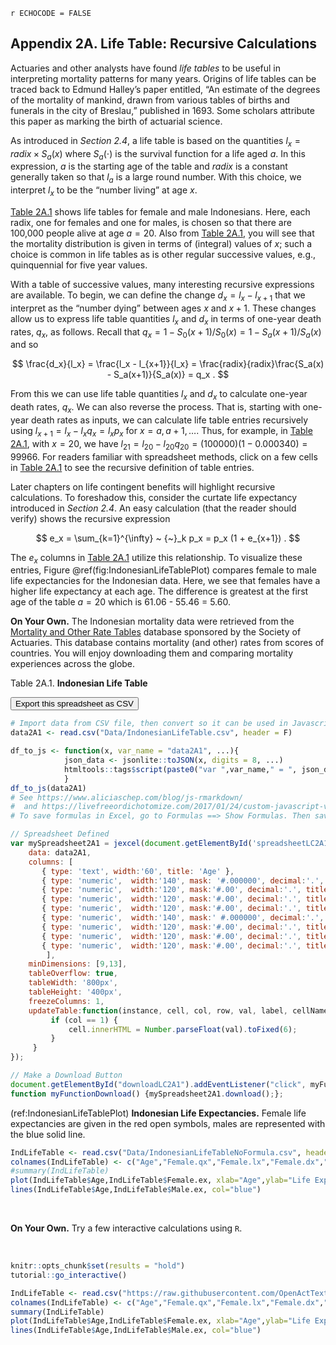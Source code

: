 
`r ECHOCODE = FALSE`

## Appendix 2A. Life Table: Recursive Calculations {-}

Actuaries and other analysts have found *life tables* to be useful in interpreting mortality patterns for many years. Origins of life tables can be traced back to Edmund Halley's paper entitled, "An estimate of the degrees of the mortality of mankind, drawn from various tables of births and funerals in the city of Breslau," published in 1693. Some scholars attribute this paper as marking the birth of actuarial science.

As introduced in *Section 2.4*, a life table is based on the quantities $l_x = radix \times S_a(x)$ where $S_a(\cdot)$ is the survival function for a life aged $a$. In this expression, $a$ is the starting age of the table and $radix$ is a constant generally taken so that $l_a$  is a large round number. With this choice, we interpret $l_x$ to be the "number living" at age $x$.

[Table 2A.1] shows life tables for female and male Indonesians. Here, each radix, one for females and one for males, is chosen so that there are 100,000 people alive at age $a=20$. Also from [Table 2A.1], you will see that the mortality distribution is given in terms of (integral) values of $x$; such a choice is common in life tables as is other regular successive values, e.g., quinquennial for five year values. 

With a table of successive values, many interesting recursive expressions are available. To begin, we can define the change $d_x = l_x - l_{x+1}$ that we interpret as the "number dying" between ages $x$ and $x+1$. These changes allow us to express life table quantities $l_x$ and $d_x$ in terms of one-year death rates, $q_x$, as follows. Recall that $q_x = 1 - S_0(x+1)/S_0(x) = 1 - S_a(x+1)/S_a(x)$ and so

$$
\frac{d_x}{l_x} = \frac{l_x - l_{x+1}}{l_x} = \frac{radix}{radix}\frac{S_a(x) - S_a(x+1)}{S_a(x)} = q_x .
$$

From this we can use life table quantities $l_x$ and $d_x$ to calculate one-year death rates, $q_x$. We can also reverse the process. That is, 
starting with one-year death rates as inputs, we can calculate life table entries recursively using $l_{x+1} = l_x - l_x q_x = l_x p_x$ for $x=a, a+1, \ldots$. Thus, for example, in [Table 2A.1], with $x=20$, we have $l_{21} = l_{20} - l_{20} q_{20} = (100000)(1 - 0.000340) = 99966$. For readers familiar with spreadsheet methods, click on a few cells in [Table 2A.1] to see the recursive definition of table entries.

Later chapters on life contingent benefits will highlight recursive calculations. To foreshadow this, consider the curtate life expectancy introduced in *Section 2.4*. An easy calculation (that the reader should verify) shows the recursive expression 

$$
e_x = \sum_{k=1}^{\infty} ~ {~}_k p_x 
= p_x (1 + e_{x+1}) .
$$

The $e_x$ columns in [Table 2A.1] utilize this relationship. To visualize these entries, Figure \@ref(fig:IndonesianLifeTablePlot) compares female to male life expectancies for the Indonesian data. Here, we see that females have a higher life expectancy at each age. The difference is greatest at the first age of the table $a=20$ which is 61.06 - 55.46 = 5.60.

**On Your Own.** The Indonesian mortality data were retrieved from the [Mortality and Other Rate Tables](https://mort.soa.org) database sponsored by the Society of Actuaries. This database contains mortality (and other) rates from scores of countries. You will enjoy downloading them and comparing mortality experiences across the globe.


[Table 2A.1]:\#tab:2A1

<a id=tab:2A1></a>

Table 2A.1. **Indonesian Life Table**

<div id="spreadsheetLC2A1"></div>
<p><button id='downloadLC2A1'>Export this spreadsheet as CSV</button></p>


```r
# Import data from CSV file, then convert so it can be used in Javascript
data2A1 <- read.csv("Data/IndonesianLifeTable.csv", header = F)

df_to_js <- function(x, var_name = "data2A1", ...){
            json_data <- jsonlite::toJSON(x, digits = 8, ...)
            htmltools::tags$script(paste0("var ",var_name," = ", json_data, ";"))
            }
df_to_js(data2A1)
# See https://www.aliciaschep.com/blog/js-rmarkdown/
#  and https://livefreeordichotomize.com/2017/01/24/custom-javascript-visualizations-in-rmarkdown/
# To save formulas in Excel, go to Formulas ==> Show Formulas. Then save as .csv file

```


```js
// Spreadsheet Defined
var mySpreadsheet2A1 = jexcel(document.getElementById('spreadsheetLC2A1'), {
    data: data2A1,
    columns: [
       { type: 'text', width:'60', title: 'Age' },
       { type: 'numeric',  width:'140', mask: '#.000000', decimal:'.', title: 'Female \\(q\_x\\)'},
       { type: 'numeric',  width:'120', mask:'#.00', decimal:'.', title: 'Female \\(l\_x\\)'},
       { type: 'numeric',  width:'120', mask:'#.00', decimal:'.', title: 'Female \\(d\_x\\)'},
       { type: 'numeric',  width:'120', mask:'#.00', decimal:'.', title: 'Female \\(e\_x\\)'},
       { type: 'numeric',  width:'140', mask:' #.000000', decimal:'.', title: 'Male \\(q\_x\\)'},
       { type: 'numeric',  width:'120', mask:'#.00', decimal:'.', title: 'Male \\(l\_x\\)'},
       { type: 'numeric',  width:'120', mask:'#.00', decimal:'.', title: 'Male \\(d\_x\\)'},
       { type: 'numeric',  width:'120', mask:'#.00', decimal:'.', title: 'Male \\(e\_x\\)'},
        ],
    minDimensions: [9,13],
    tableOverflow: true,
    tableWidth: '800px',
    tableHeight: '400px',
    freezeColumns: 1,
    updateTable:function(instance, cell, col, row, val, label, cellName) {
         if (col == 1) {
             cell.innerHTML = Number.parseFloat(val).toFixed(6);
         }
     }
});

```


```js
// Make a Download Button
document.getElementById("downloadLC2A1").addEventListener("click", myFunctionDownload);
function myFunctionDownload() {mySpreadsheet2A1.download();};

```

(ref:IndonesianLifeTablePlot) **Indonesian Life Expectancies.** Female life expectancies are given in the red open symbols, males are represented with the blue solid line.

```r
IndLifeTable <- read.csv("Data/IndonesianLifeTableNoFormula.csv", header = F)
colnames(IndLifeTable) <- c("Age","Female.qx","Female.lx","Female.dx","Female.ex","Male.qx","Male.lx","Male.dx","Male.ex")
#summary(IndLifeTable)
plot(IndLifeTable$Age,IndLifeTable$Female.ex, xlab="Age",ylab="Life Expectancy", col="red")
lines(IndLifeTable$Age,IndLifeTable$Male.ex, col="blue")
```

<br>


**On Your Own.** Try a few interactive calculations using `R`.

<br>

```r
knitr::opts_chunk$set(results = "hold")
tutorial::go_interactive()
```


```r
IndLifeTable <- read.csv("https://raw.githubusercontent.com/OpenActTextDev/LifeCon/master/Data/IndonesianLifeTableNoFormula.csv", header = F)
colnames(IndLifeTable) <- c("Age","Female.qx","Female.lx","Female.dx","Female.ex","Male.qx","Male.lx","Male.dx","Male.ex")
summary(IndLifeTable)
plot(IndLifeTable$Age,IndLifeTable$Female.ex, xlab="Age",ylab="Life Expectancy", col="red")
lines(IndLifeTable$Age,IndLifeTable$Male.ex, col="blue")
```



